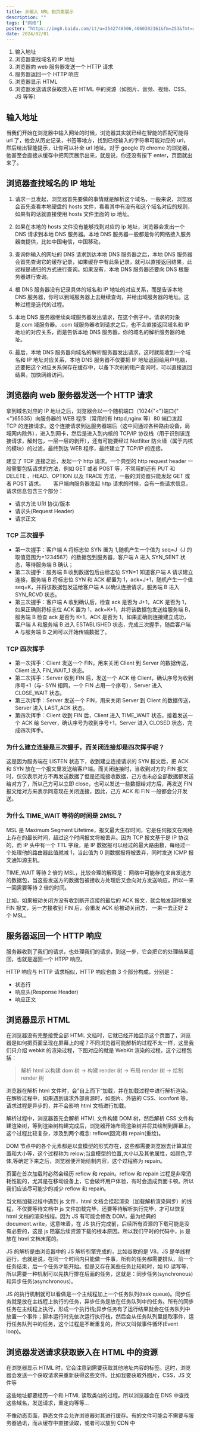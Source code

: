 ```yaml
---
title: 从输入 URL 到页面展示
description: ""
tags: ["网络"]
poster: "https://img0.baidu.com/it/u=3542748506,4060302361&fm=253&fmt=auto&app=138&f=JPEG?w=800&h=500"
date: 2024/02/01
---
```


1. 输入地址
2. 浏览器查找域名的 IP 地址
3. 浏览器向 web 服务器发送一个 HTTP 请求
4. 服务器返回一个 HTTP 响应
5. 浏览器显示 HTML
6. 浏览器发送请求获取嵌入在 HTML 中的资源（如图片、音频、视频、CSS、JS 等等）

## 输入地址

当我们开始在浏览器中输入网址的时候，浏览器其实就已经在智能的匹配可能得 url 了，他会从历史记录，书签等地方，找到已经输入的字符串可能对应的 url，然后给出智能提示，让你可以补全 url 地址。对于 google 的 chrome 的浏览器，他甚至会直接从缓存中把网页展示出来，就是说，你还没有按下 enter，页面就出来了。

## 浏览器查找域名的 IP 地址

1. 请求一旦发起，浏览器首先要做的事情就是解析这个域名，一般来说，浏览器会首先查看本地硬盘的 hosts 文件，看看其中有没有和这个域名对应的规则，如果有的话就直接使用 hosts 文件里面的 ip 地址。

2. 如果在本地的 hosts 文件没有能够找到对应的 ip 地址，浏览器会发出一个 DNS 请求到本地 DNS 服务器。本地 DNS 服务器一般都是你的网络接入服务器商提供，比如中国电信，中国移动。

3. 查询你输入的网址的 DNS 请求到达本地 DNS 服务器之后，本地 DNS 服务器会首先查询它的缓存记录，如果缓存中有此条记录，就可以直接返回结果，此过程是递归的方式进行查询。如果没有，本地 DNS 服务器还要向 DNS 根服务器进行查询。

4. 根 DNS 服务器没有记录具体的域名和 IP 地址的对应关系，而是告诉本地 DNS 服务器，你可以到域服务器上去继续查询，并给出域服务器的地址。这种过程是迭代的过程。

5. 本地 DNS 服务器继续向域服务器发出请求，在这个例子中，请求的对象是.com 域服务器。.com 域服务器收到请求之后，也不会直接返回域名和 IP 地址的对应关系，而是告诉本地 DNS 服务器，你的域名的解析服务器的地址。

6. 最后，本地 DNS 服务器向域名的解析服务器发出请求，这时就能收到一个域名和 IP 地址对应关系，本地 DNS 服务器不仅要把 IP 地址返回给用户电脑，还要把这个对应关系保存在缓存中，以备下次别的用户查询时，可以直接返回结果，加快网络访问。

## 浏览器向 web 服务器发送一个 HTTP 请求

拿到域名对应的 IP 地址之后，浏览器会以一个随机端口（1024{"<"}端口{"<"}65535）向服务器的 WEB 程序（常用的有 httpd,nginx 等）80 端口发起 TCP 的连接请求。这个连接请求到达服务器端后（这中间通过各种路由设备，局域网内除外），进入到网卡，然后是进入到内核的 TCP/IP 协议栈（用于识别该连接请求，解封包，一层一层的剥开），还有可能要经过 Netfilter 防火墙（属于内核的模块）的过滤，最终到达 WEB 程序，最终建立了 TCP/IP 的连接。

建立了 TCP 连接之后，发起一个 http 请求。一个典型的 http request header 一般需要包括请求的方法，例如 GET 或者 POST 等，不常用的还有 PUT 和 DELETE 、HEAD、OPTION 以及 TRACE 方法，一般的浏览器只能发起 GET 或者 POST 请求。　　 客户端向服务器发起 http 请求的时候，会有一些请求信息，请求信息包含三个部分：

- 请求方法 URI 协议/版本
- 请求头(Request Header)
- 请求正文

### TCP 三次握手

- 第一次握手：客户端 A 将标志位 SYN 置为 1,随机产生一个值为 seq=J（J 的取值范围为=1234567）的数据包到服务器，客户端 A 进入 SYN_SENT 状态，等待服务端 B 确认；
- 第二次握手：服务端 B 收到数据包后由标志位 SYN=1 知道客户端 A 请求建立连接，服务端 B 将标志位 SYN 和 ACK 都置为 1，ack=J+1，随机产生一个值 seq=K，并将该数据包发送给客户端 A 以确认连接请求，服务端 B 进入 SYN_RCVD 状态。
- 第三次握手：客户端 A 收到确认后，检查 ack 是否为 J+1，ACK 是否为 1，如果正确则将标志位 ACK 置为 1，ack=K+1，并将该数据包发送给服务端 B，服务端 B 检查 ack 是否为 K+1，ACK 是否为 1，如果正确则连接建立成功，客户端 A 和服务端 B 进入 ESTABLISHED 状态，完成三次握手，随后客户端 A 与服务端 B 之间可以开始传输数据了。

### TCP 四次挥手

- 第一次挥手：Client 发送一个 FIN，用来关闭 Client 到 Server 的数据传送，Client 进入 FIN_WAIT_1 状态。
- 第二次挥手：Server 收到 FIN 后，发送一个 ACK 给 Client，确认序号为收到序号+1（与- SYN 相同，一个 FIN 占用一个序号），Server 进入 CLOSE_WAIT 状态。
- 第三次挥手：Server 发送一个 FIN，用来关闭 Server 到 Client 的数据传送，Server 进入 LAST_ACK 状态。
- 第四次挥手：Client 收到 FIN 后，Client 进入 TIME_WAIT 状态，接着发送一个 ACK 给 Server，确认序号为收到序号+1，Server 进入 CLOSED 状态，完成四次挥手。

### 为什么建立连接是三次握手，而关闭连接却是四次挥手呢？

这是因为服务端在 LISTEN 状态下，收到建立连接请求的 SYN 报文后，把 ACK 和 SYN 放在一个报文里发送给客户端。而关闭连接时，当收到对方的 FIN 报文时，仅仅表示对方不再发送数据了但是还能接收数据，己方也未必全部数据都发送给对方了，所以己方可以立即 close，也可以发送一些数据给对方后，再发送 FIN 报文给对方来表示同意现在关闭连接，因此，己方 ACK 和 FIN 一般都会分开发送。

### 为什么 TIME_WAIT 等待的时间是 2MSL？

MSL 是 Maximum Segment Lifetime，报文最大生存时间，它是任何报文在网络上存在的最长时间，超过这个时间报文将被丢弃。因为 TCP 报文基于是 IP 协议的，而 IP 头中有一个 TTL 字段，是 IP 数据报可以经过的最大路由数，每经过一个处理他的路由器此值就减 1，当此值为 0 则数据报将被丢弃，同时发送 ICMP 报文通知源主机。

TIME_WAIT 等待 2 倍的 MSL，比较合理的解释是： 网络中可能存在来自发送方的数据包，当这些发送方的数据包被接收方处理后又会向对方发送响应，所以一来一回需要等待 2 倍的时间。

比如，如果被动关闭方没有收到断开连接的最后的 ACK 报文，就会触发超时重发 FIN 报文，另一方接收到 FIN 后，会重发 ACK 给被动关闭方， 一来一去正好 2 个 MSL。

## 服务器返回一个 HTTP 响应

服务器收到了我们的请求，也处理我们的请求，到这一步，它会把它的处理结果返回，也就是返回一个 HTPP 响应。

HTTP 响应与 HTTP 请求相似，HTTP 响应也由 3 个部分构成，分别是：

- 状态行
- 响应头(Response Header)
- 响应正文

## 浏览器显示 HTML

在浏览器没有完整接受全部 HTML 文档时，它就已经开始显示这个页面了，浏览器是如何把页面呈现在屏幕上的呢？不同浏览器可能解析的过程不太一样，这里我们只介绍 webkit 的渲染过程，下图对应的就是 WebKit 渲染的过程，这个过程包括：

> 解析 html 以构建 dom 树 -> 构建 render 树 -> 布局 render 树 -> 绘制 render 树

浏览器在解析 html 文件时，会”自上而下“加载，并在加载过程中进行解析渲染。在解析过程中，如果遇到请求外部资源时，如图片、外链的 CSS、iconfont 等，请求过程是异步的，并不会影响 html 文档进行加载。

解析过程中，浏览器首先会解析 HTML 文件构建 DOM 树，然后解析 CSS 文件构建渲染树，等到渲染树构建完成后，浏览器开始布局渲染树并将其绘制到屏幕上。这个过程比较复杂，涉及到两个概念: reflow(回流)和 repain(重绘)。

DOM 节点中的各个元素都是以盒模型的形式存在，这些都需要浏览器去计算其位置和大小等，这个过程称为 relow;当盒模型的位置,大小以及其他属性，如颜色,字体,等确定下来之后，浏览器便开始绘制内容，这个过程称为 repain。

页面在首次加载时必然会经历 reflow 和 repain。reflow 和 repain 过程是非常消耗性能的，尤其是在移动设备上，它会破坏用户体验，有时会造成页面卡顿。所以我们应该尽可能少的减少 reflow 和 repain。

当文档加载过程中遇到 js 文件，html 文档会挂起渲染（加载解析渲染同步）的线程，不仅要等待文档中 js 文件加载完毕，还要等待解析执行完毕，才可以恢复 html 文档的渲染线程。因为 JS 有可能会修改 DOM，最为经典的 document.write，这意味着，在 JS 执行完成前，后续所有资源的下载可能是没有必要的，这是 js 阻塞后续资源下载的根本原因。所以我们平时的代码中，js 是放在 html 文档末尾的。

JS 的解析是由浏览器中的 JS 解析引擎完成的，比如谷歌的是 V8。JS 是单线程运行，也就是说，在同一个时间内只能做一件事，所有的任务都需要排队，前一个任务结束，后一个任务才能开始。但是又存在某些任务比较耗时，如 IO 读写等，所以需要一种机制可以先执行排在后面的任务，这就是：同步任务(synchronous)和异步任务(asynchronous)。

JS 的执行机制就可以看做是一个主线程加上一个任务队列(task queue)。同步任务就是放在主线程上执行的任务，异步任务是放在任务队列中的任务。所有的同步任务在主线程上执行，形成一个执行栈;异步任务有了运行结果就会在任务队列中放置一个事件；脚本运行时先依次运行执行栈，然后会从任务队列里提取事件，运行任务队列中的任务，这个过程是不断重复的，所以又叫做事件循环(Event loop)。

## 浏览器发送请求获取嵌入在 HTML 中的资源

在浏览器显示 HTML 时，它会注意到需要获取其他地址内容的标签。这时，浏览器会发送一个获取请求来重新获得这些文件。比如我要获取外图片，CSS，JS 文件等

这些地址都要经历一个和 HTML 读取类似的过程。所以浏览器会在 DNS 中查找这些域名，发送请求，重定向等等…

不像动态页面，静态文件会允许浏览器对其进行缓存。有的文件可能会不需要与服务器通讯，而从缓存中直接读取，或者可以放到 CDN 中
